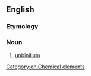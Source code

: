 ==English==

===Etymology===
{{prefix|en|eka|radium}}

===Noun===
{{en-noun|-}}

# [[unbinilium]]

[[Category:en:Chemical elements]]